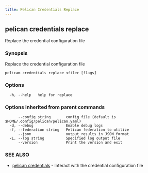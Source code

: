```yaml
---
title: Pelican Credentials Replace
---
```


## pelican credentials replace

Replace the credential configuration file

### Synopsis

Replace the credential configuration file

```
pelican credentials replace <file> [flags]
```

### Options

```
  -h, --help   help for replace
```

### Options inherited from parent commands

```
      --config string       config file (default is $HOME/.config/pelican/pelican.yaml)
  -d, --debug               Enable debug logs
  -f, --federation string   Pelican federation to utilize
      --json                output results in JSON format
  -L, --log string          Specified log output file
      --version             Print the version and exit
```

### SEE ALSO

* [pelican credentials](/commands-reference/pelican/credentials/)	 - Interact with the credential configuration file
